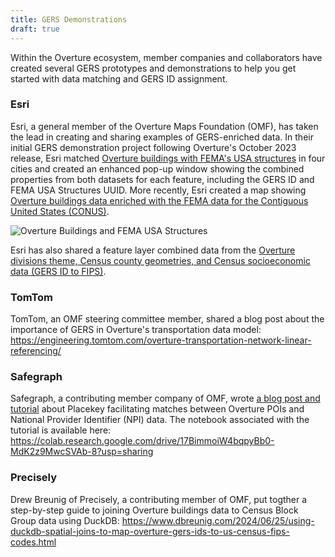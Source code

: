 ```yaml
---
title: GERS Demonstrations
draft: true
---
```


Within the Overture ecosystem, member companies and collaborators have created several GERS prototypes and demonstrations to help you get started with data matching and GERS ID assignment. 


### Esri

Esri, a general member of the Overture Maps Foundation (OMF), has taken the lead in creating and sharing examples of GERS-enriched data. In their initial GERS demonstration project following Overture's October 2023 release, Esri matched [Overture buildings with FEMA's USA structures](https://www.esri.com/arcgis-blog/products/arcgis-online/mapping/enriching-overture-data-with-gers/) in four cities and created an enhanced pop-up window showing the combined properties from both datasets for each feature, including the GERS ID and FEMA USA Structures UUID. More recently, Esri created a map showing [Overture buildings data enriched with the FEMA data for the Contiguous United States (CONUS)](https://overture.maps.arcgis.com/home/item.html?id=52e3ebfaf01141d8bdfbaa06dcd96638).

![Overture Buildings and FEMA USA Structures](/img/gers/overture-buildings-fema-structures.png)

Esri has also shared a feature layer combined data from the [Overture divisions theme, Census county geometries, and Census socioeconomic data (GERS ID to FIPS)](https://www.arcgis.com/home/item.html?id=c640a11058e34316a69f6a1e74049f9e). 

### TomTom 

TomTom, an OMF steering committee member, shared a blog post about the importance of GERS in Overture's transportation data model: https://engineering.tomtom.com/overture-transportation-network-linear-referencing/


### Safegraph 

Safegraph, a contributing member company of OMF, wrote [a blog post and tutorial](https://www.placekey.io/blog/joining-overture-and-npi-datasets) about Placekey facilitating matches between Overture POIs and National Provider Identifier (NPI) data. The notebook associated with the tutorial is available here: https://colab.research.google.com/drive/17BimmoiW4bqpyBb0-MdK2z9MwcSVAb-8?usp=sharing

### Precisely

Drew Breunig of Precisely, a contributing member of OMF, put togther a step-by-step guide to joining Overture buildings data to Census Block Group data using DuckDB:
https://www.dbreunig.com/2024/06/25/using-duckdb-spatial-joins-to-map-overture-gers-ids-to-us-census-fips-codes.html


